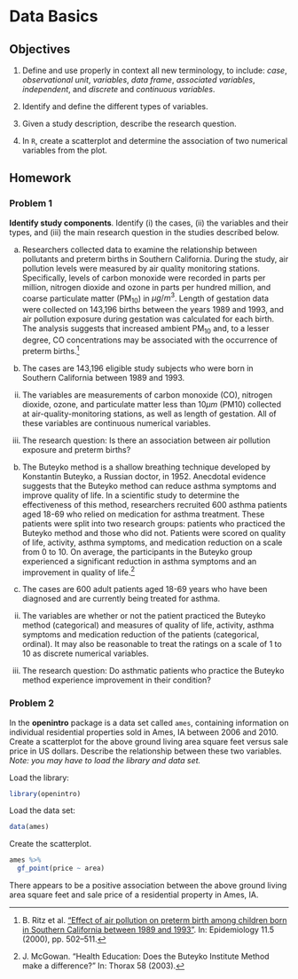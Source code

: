 # Data Basics {#DB}

## Objectives  

1) Define and use properly in context all new terminology, to include: *case*, *observational unit*, *variables*, *data frame*, *associated variables*, *independent*, and *discrete* and *continuous variables*.   

2) Identify and define the different types of variables.  

3) Given a study description, describe the research question.  

4) In `R`, create a scatterplot and determine the association of two numerical variables from the plot.  


## Homework    

### Problem 1  

**Identify study components**. Identify (i) the cases, (ii) the variables and their types, and (iii) the main research question in the studies described below.

a. Researchers collected data to examine the relationship between pollutants and preterm births in Southern California. During the study, air pollution levels were measured by air quality monitoring stations. Specifically, levels of carbon monoxide were recorded in parts per million, nitrogen dioxide and ozone in parts per hundred million, and coarse particulate matter (PM$_{10}$) in $\mu g/m^3$. Length of gestation data were collected on 143,196 births between the years 1989 and 1993, and air pollution exposure during gestation was calculated for each birth. The analysis suggests that increased ambient PM$_{10}$ and, to a lesser degree, CO concentrations may be associated with the occurrence of preterm births.^[B. Ritz et al. [“Effect of air pollution on preterm birth among children born in Southern California
between 1989 and 1993”](http://journals.lww.com/epidem/Abstract/2000/09000/Effect_of_Air_Pollution_on_Preterm_Birth_Among.4.aspx).  In:  Epidemiology 11.5 (2000), pp. 502–511.]


  i. The cases are 143,196 eligible study subjects who were born in Southern California between 1989 and 1993.

  ii. The variables are measurements of carbon monoxide (CO), nitrogen dioxide, ozone, and particulate matter less than 10$\mu m$ (PM10) collected at air-quality-monitoring stations, as well as length of gestation. All of these variables are continuous numerical variables.  

  iii. The research question: Is there an association between air pollution exposure and preterm births?  


b. The Buteyko method is a shallow breathing technique developed by Konstantin Buteyko, a Russian doctor, in 1952. Anecdotal evidence suggests that the Buteyko method can reduce asthma symptoms and improve quality of life. In a scientific study to determine the effectiveness of this method, researchers recruited 600 asthma patients aged 18-69 who relied on medication for asthma treatment. These patients were split into two research groups: patients who practiced the Buteyko method and those who did not. Patients were scored on quality of life, activity, asthma symptoms, and medication reduction on a scale from 0 to 10. On average, the participants in the Buteyko group experienced a significant reduction in asthma symptoms and an improvement in quality of life.^[J. McGowan. "Health Education: Does the Buteyko Institute Method make a difference?" In: Thorax 58 (2003).]


  i. The cases are 600 adult patients aged 18-69 years who have been diagnosed and are currently being treated for asthma.  

  ii. The variables are whether or not the patient practiced the Buteyko method (categorical) and measures of quality of life, activity, asthma symptoms and medication reduction of the patients (categorical, ordinal). It may also be reasonable to treat the ratings on a scale of 1 to 10 as discrete numerical variables.  

  iii. The research question: Do asthmatic patients who practice the Buteyko method experience improvement in their condition?


### Problem 2  

In the **openintro** package is a data set called `ames`, containing information on individual residential properties sold in Ames, IA between 2006 and 2010. Create a scatterplot for the above ground living area square feet versus sale price in US dollars. Describe the relationship between these two variables. *Note: you may have to load the library and data set.*

Load the library:  

```{r}
library(openintro)
```

Load the data set: 

```{r}
data(ames)
```

Create the scatterplot.

```{r}
ames %>%
  gf_point(price ~ area)
```

There appears to be a positive association between the above ground living area square feet and sale price of a residential property in Ames, IA.  

